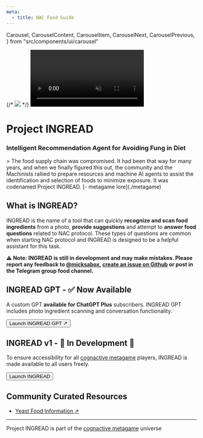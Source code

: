 ```yaml
---
meta:
  - title: NAC Food Guide
---
```


  Carousel,
  CarouselContent,
  CarouselItem,
  CarouselNext,
  CarouselPrevious,
} from "src/components/ui/carousel"


{/* <img id="img" src='/images/blog/nutritionist-ai-2.png' className="w-full" /> */}
<video id="video" muted playsInline src="/videos/watermarked_video0c3be294294da4ad89c2509dce30c8bb2.mp4" autoPlay controls loop className="w-full" />

# Project INGREAD
### Intelligent Recommendation Agent for Avoiding Fung in Diet

<LoreContainer>
> The food supply chain was compromised. It had been that way for many years, and when we finally figured this out, the community and the Machinists rallied to prepare resources and machine AI agents to assist the identification and selection of foods to minimize exposure. It was codenamed Project INGREAD. [- metagame lore](./metagame)

</LoreContainer>

## What is INGREAD?
INGREAD is the name of a tool that can quickly **recognize and scan food ingredients** from a photo, **provide suggestions** and attempt to **answer food questions** related to NAC protocol. These types of questions are common when starting NAC protocol and INGREAD is designed to be a helpful assistant for this task. 

**⚠️ Note: INGREAD is still in development and may make mistakes. Please report any feedback to [@micksabox](https://twitter.com/micksabox), [create an issue on Github](https://github.com/micksabox/cognactive/issues/new?assignees=&labels=&projects=&template=ingread-issue-template.md&title=) or post in the Telegram group food channel.**

## INGREAD GPT - ✅ Now Available
A custom GPT **available for ChatGPT Plus** subscribers. INGREAD GPT includes photo ingredient scanning and conversation functionality.

<Button asChild>
    <Link className="no-underline" to="https://chat.openai.com/g/g-tXO0L0xQO-project-ingread">Launch INGREAD GPT ↗</Link>
</Button>

## INGREAD v1 - 🚧 In Development 🚧
To ensure accessibility for all [cognactive metagame](./metagame) players, INGREAD is made available to all users freely.

<Button asChild>
  <Link className="no-underline" to="/ingread">Launch INGREAD</Link>
</Button>

## Community Curated Resources

* [Yeast Food Information ↗](https://docs.google.com/document/d/1Z0V9Peg38hQcGwc9fjYmeokAfVFGTxAjpHzGInInvVU)

***
Project INGREAD is part of the [cognactive metagame](./metagame) universe